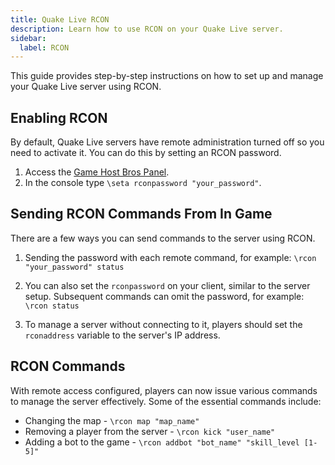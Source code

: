 ```yaml
---
title: Quake Live RCON
description: Learn how to use RCON on your Quake Live server.
sidebar:
  label: RCON
---
```


This guide provides step-by-step instructions on how to set up and manage your Quake Live server using RCON.

## Enabling RCON

By default, Quake Live servers have remote administration turned off so you need to activate it. You can do this by setting an RCON password.

1. Access the [Game Host Bros Panel](https://panel.gamehostbros.com/).
2. In the console type `\seta rconpassword "your_password"`.

## Sending RCON Commands From In Game

There are a few ways you can send commands to the server using RCON.

1. Sending the password with each remote command, for example:
`\rcon "your_password" status`

2. You can also set the `rconpassword` on your client, similar to the server setup. Subsequent commands can omit the password, for example:
`\rcon status`

3. To manage a server without connecting to it, players should set the `rconaddress` variable to the server's IP address.

## RCON Commands

With remote access configured, players can now issue various commands to manage the server effectively. Some of the essential commands include:

- Changing the map - `\rcon map "map_name"`
- Removing a player from the server - `\rcon kick "user_name"`
- Adding a bot to the game - `\rcon addbot "bot_name" "skill_level [1-5]"`

